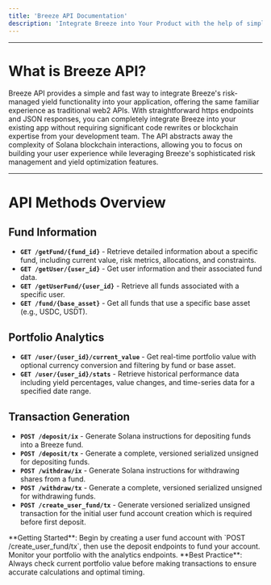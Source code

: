```yaml
---
title: 'Breeze API Documentation'
description: 'Integrate Breeze into Your Product with the help of simple Breeze API'
---
```

---
# What is Breeze API?

Breeze API provides a simple and fast way to integrate Breeze's risk-managed yield functionality into your application, offering the same familiar 
experience as traditional web2 APIs. With straightforward https endpoints and JSON responses, you can completely integrate Breeze into your existing 
app without requiring significant code rewrites or blockchain expertise from your development team. The API abstracts away the complexity of Solana 
blockchain interactions, allowing you to focus on building your user experience while leveraging Breeze's sophisticated risk management and yield 
optimization features.

---

# API Methods Overview

## Fund Information
- **`GET /getFund/{fund_id}`** - Retrieve detailed information about a specific fund, including current value, risk metrics, allocations, and constraints.
- **`GET /getUser/{user_id}`** - Get user information and their associated fund data.
- **`GET /getUserFund/{user_id}`** - Retrieve all funds associated with a specific user.
- **`GET /fund/{base_asset}`** - Get all funds that use a specific base asset (e.g., USDC, USDT).

## Portfolio Analytics
- **`GET /user/{user_id}/current_value`** - Get real-time portfolio value with optional currency conversion and filtering by fund or base asset.
- **`GET /user/{user_id}/stats`** - Retrieve historical performance data including yield percentages, value changes, and time-series data for a specified date range.

## Transaction Generation
- **`POST /deposit/ix`** - Generate Solana instructions for depositing funds into a Breeze fund.
- **`POST /deposit/tx`** - Generate a complete, versioned serialized unsigned for depositing funds.
- **`POST /withdraw/ix`** - Generate Solana instructions for withdrawing shares from a fund.
- **`POST /withdraw/tx`** - Generate a complete, versioned serialized unsigned for withdrawing funds.
- **`POST /create_user_fund/tx`** - Generate versioned serialized unsigned transaction for the initial user fund account creation which is required before first deposit.


<Info>
**Getting Started**: Begin by creating a user fund account with `POST /create_user_fund/tx`, then use the deposit endpoints to fund your account. Monitor your portfolio with the analytics endpoints.
</Info>
<Tip>
**Best Practice**: Always check current portfolio value before making transactions to ensure accurate calculations and optimal timing.
</Tip>